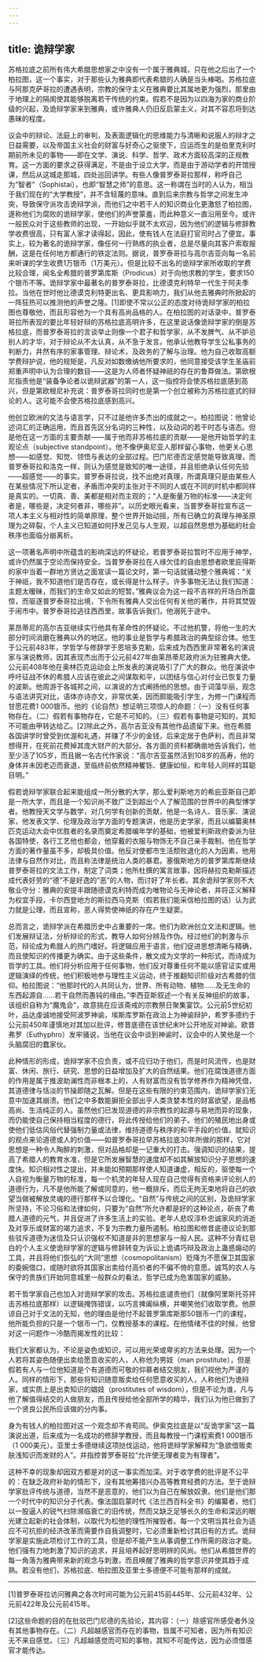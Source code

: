 ```yaml
---
---
---
```

title: 诡辩学家
---




苏格拉底之前所有伟大希腊思想家之中没有一个属于雅典城，只在他之后出了一个柏拉图，这一个事实，对于那些认为雅典即代表希腊的人确是当头棒喝。苏格拉底与阿那克萨哥拉的遭遇表明，宗教的保守主义在雅典要比其属地更为强烈，那里由于地理上的隔阂使其能够脱离若干传统的约束。假若不是因为以四海为家的商业阶级的兴起，及诡辩学家来到雅典，或许雅典人仍旧反启蒙主义，对其不容忍将到达愚昧的程度。

议会中的辩论、法庭上的审判，及表面逻辑化的思维能力与清晰和说服人的辩才之日益需要，以及帝国主义社会的财富与好奇心之驱使下，应运而生的是伯里克利时期前所未见的事物——即在文学、演说、科学、哲学、政术方面较高深的正规教育。这一方面的要求之获得满足，不是由于设立大学，而是由于游动学者的开馆授课，然后从这城走那城，四处巡回讲学。有些人像普罗泰哥拉那样，称呼自己为“智者”（Sophistai），也即“智慧之师”的意思。这一称谓在当时的人认为，相当于我们现在的“大学教授”，并不含轻蔑的意味。直到后来宗教与哲学之间发生冲突，导致保守派攻击诡辩学派，而他们之中若干人的知识商业化更激怒了柏拉图，遂称他们为腐败的诡辩学家，使他们的声誉蒙羞，而此种意义一直沿用至今。或许一般民众对于这些教师的出现，一开始似乎就不太欢迎，因为他们的逻辑与修辞教学收费很高，只有富人家才读得起，因此，使有钱人在法庭打官司时占了便宜。事实上，较为著名的诡辩学家，像任何一行熟练的执业者，总是尽量向其客户索取报酬，这是在任何地方都通行的铁定法则。据说，普罗泰哥拉与高尔吉亚向每一名前来听课的学生收费1万银币（1万美元）。但是比较不出名的诡辩学家所收取的学费比较合理，闻名全希腊的普罗第库斯（Prodicus）对于向他求教的学生，要求150个银币不等。诡辩学家中最著名的普罗泰哥拉，比德谟克利特早一代生于阿夫季拉。当他在世时他比德谟克利特更出名、更具影响力，我们从他去雅典时所掀起的一阵狂热可以推测他的声誉之隆。[1]即使不常以公正的态度对待诡辩学家的柏拉图也尊敬他，而且形容他为一个具有高尚品格的人。在柏拉图的对话录中，普罗泰哥拉所表现的要比年轻好辩的苏格拉底高明许多，在这里说话像诡辩学家的倒是苏格拉底，而普罗泰哥拉的言谈举止则像一个君子和哲学家，从不发脾气、从不妒忌别人的才华，对于辩论从不太认真，从不急于发言。他承认他教导学生公私事务的判断力，井然有序的家事管理、辩论术，及政务的了解与治理。他为自己收取高额学费辩护说，他的规矩是，凡反对如数缴纳他所要求的，他同意接受该学生圣庙前郑重声明中认为合理的数目——这是为人师者怀疑神祇的存在的鲁莽做法。第欧根尼指责他是“装备争论者以诡辩武器”的第一人，这一指控将会使苏格拉底感到高兴，但是第欧根尼补充说：普罗泰哥拉同时也是第一个创立被称为苏格拉底式的辩论的人。这可能不会使苏格拉底感到高兴。

他创立欧洲的文法与语言学，只不过是他许多杰出的成就之一。柏拉图说：他曾论述词汇的正确运用，而且首先区分名词的三种性，以及动词的若干时态与语态。但是他在这一方面的主要贡献——属于他而非苏格拉底的贡献——是他开始哲学的主观论点（subjective standpoint）。他不像伊奥尼亚人那样留心事物，他更关心思想——如感觉、知觉、领悟与表达的全部过程。巴门尼德否定感觉能导致真理，而普罗泰哥拉和洛克一样，则认为感觉是致知的唯一途径，并且拒绝承认任何先验——超感觉——的事实。普罗泰哥拉说，找不出绝对真理，所谓真理只是由某些人在某些情况下所认定者，矛盾而冲突的主张对于不同的人或在不同的时机中都同样是真实的。一切真、善、美都是相对而主观的；“人是衡量万物的标准——决定何者是，哪些是，决定何者非，哪些非”。以历史眼光看来，当普罗泰哥拉宣布这一项人本主义与相对性的简单原理，整个世界开始动摇，所有已确立的真理与神圣原理为之碎裂，个人主义已知道如何抒发己见与人生观，以超自然思想为基础的社会秩序也面临分崩离析。

这一项著名声明中所蕴含的影响深远的怀疑论，若普罗泰哥拉暂时不应用于神学，或许仍然属于空论而保持安全。当普罗泰哥拉在人缘欠佳的自由思想者欧里庇得斯的家中当着一群地方贤达之面宣读一篇论文时，第一句话就骚动整个雅典城：“关于神祇，我不知道他们是否存在，或长得是什么样子。许多事物无法让我们知道：主题太暧昧，而我们的生命又如此的短暂。”雅典议会为这一段不吉祥的开场白所震惊，而驱逐普罗泰哥拉出境，下令所有雅典人交出任何有关他的著作，并将其焚毁于闹市中。普罗泰哥拉逃往西西里，故事告诉我们，他溺死于途中。

莱昂蒂尼的高尔吉亚继续实行他具有革命性的怀疑论。不过他机警，将他一生的大部分时间消磨在雅典以外的地区。他的事业是哲学与希腊政治的典型综合体。他生于公元前483年，学哲学与修辞学于恩培多克勒，后来成为西西里非常著名的演说家与演说教师，因其表现杰出而于公元前427年由莱昂蒂尼政府派为驻雅典大使。公元前408年他在奥林匹克运动会上所发表的演说吸引了广大的群众。他在演说中呼吁征战不休的希腊人应该在彼此之间谋取和平，以团结与信心对付业已恢复力量的波斯。他周游于各城邦之间，以演说的方式阐扬他的思想。由于词藻华丽，观念与语法讲究对比，语体亦诗亦文，非常优美，因而颇能吸引学生，为修一门课程而甘愿花费1 000银币。他的《论自然》想证明三项惊人的命题：（一）没有任何事物存在。（二）假若有事物存在，它是不可知的。（三）假若有事物是可知的，其知不可能由甲转达给乙。[2]除此之外，高尔吉亚没有其他作品遗留下来。他在希腊各国讲学时曾受到优渥和礼遇，并赚了不少的金钱，后来定居于色萨利，而且非常想得开，在死前花费掉其庞大财产的大部分。各方面的资料都确凿地告诉我们，他至少活了105岁，而且据一名古代作家说：“高尔吉亚虽然活到108岁的高寿，他的身体并未因老迈而衰退，至临终前依然精神矍铄、健康如恒，和年轻人同样的耳聪目明。”

假若诡辩学家联合起来能组成一所分散的大学，那么爱利斯地方的希庇亚斯自己即是一所大学，而且是一个知识尚不致广泛到超出个人了解范围的世界中的典型博学者。他教授天文学与数学，对几何学有创新的贡献，他是一名诗人、音乐家、演说家，他发表文学、伦理及政治学方面的专题演讲，他是历史学家，而且以编纂奥林匹克运动大会中优胜者的名录而奠定希腊编年学的基础，他被爱利斯政府委派为驻各国特使，各行工艺他也都会，他穿戴的衣服与物饰无不自己亲手裁制。他在哲学方面的著作量虽不多，却极具价值。他反对使都市生活颓败退化的人为因素，他用法律与自然作对比，而且称法律是统治人类的暴君。塞俄斯地方的普罗第库斯继续普罗泰哥拉的文法工作，制定了词类；他所杜撰的寓言故事，因将赫拉克勒斯描述成代表好劳的“德”不是好逸的“恶”的人物，而讨好了年长者。其余诡辩学家则不大敬业守分：雅典的安提丰跟随德谟克利特而成为唯物论与无神论者，并将正义解释为权宜手段，卡尔西登地方的斯拉西马克斯（假若我们能采信柏拉图的话）认为武力就是公理，而且宣称，恶人得势使神祇的存在产生疑窦。

总而言之，诡辩学派在希腊历史中占重要的一席。他们为欧洲创立文法和逻辑。他们发展辩证法，分析辩论的形式，教导人如何分辨及作伪。经过他们的刺激与示范，辩论成为希腊人的热门嗜好。将逻辑应用于语言，他们促进思想清晰与精确，而且使知识的传播更为确实。由于这些条件，散文成为文学的一种形式，而诗成为哲学的工具。他们将分析应用于任何事物，他们反对尊重任何不能以感官证实或用逻辑演绎的传统，他们积极地参与理性主义运动，终于推翻知识阶级对古希腊的信仰。柏拉图说：“他那时代的人共同认为，世界、所有动物、植物……及无生命的东西起源自……若干自然而愚钝的缘由。”李西亚斯叙述一个有关反神组织的故事，该组织自称为“魔鬼会”，故意挑在应该斋戒的宗教祭日聚集宴饮。公元前5世纪初叶，品达虔诚地接受阿波罗神谕，埃斯库罗斯在政治上为神谕辩护，希罗多德约于公元前450年谨慎地对其加以批评，修昔底德在该世纪末叶公开地反对神谕。欧昔弗罗（Euthyphro）发牢骚说，当他在议会中谈到神谕时，议会中的人笑他是一个头脑腐旧的蠢家伙。

此种情形的形成，诡辩学家不应负责，或不应归功于他们，而是时风流传，也是财富、休闲、旅行、研究、思想的日益增加及扩大的自然结果。他们在腐蚀道德方面的作用是属于推波助澜性而非根本上的，人有财富而没有哲学修养作为精神凭借，其道德律与恬淡的节操即随之瓦解。但是在这些有限的约束范围内，诡辩学家们无意中加速其崩溃。他们之中多数能摒拒全部出乎人类贪婪本性的财富欲望，是品格高尚、生活纯正的人。虽然他们已发现道德的非宗教性的起源与易地而异的现象，而仍能使自己保持相当程度的德行，将此传授给他们的弟子。他们的殖民地出身或使他们低估风俗代替强制力量或法律，维持道德与秩序的和平手段的价值。就知识的观点来论道德或人的价值——如普罗泰哥拉早苏格拉底30年所做的那样，它对思想是一种令人陶醉的刺激，但对品格却是一记重大的打击。强调知识的结果，提高了希腊人的教育水准，但是它所发展智慧的速度却不如其解放知识分子思想的速度快。知识相对性之提出，并未能如预期那样使人知道谦虚，相反的，驱使每一个人自视为衡量万物的标准，每一个机灵的年轻人现在自己觉得有资格来评论别人的道德行为，凡不是他所能了解或同意的，他一概排斥，而后无拘无束地将自己的欲望当做被解放灵魂的德行那样予以合理化。“自然”与传统之间的区别，及诡辩学家所坚持，不论习俗和法律如何，只要为“自然”所允许都是好的这种论点，斫丧了希腊人道德的元气，并且促进了许多生活上的实验。老年人悲叹淳朴忠诚家风的消逝及对享乐或财富的竭力追求，不复为宗教力量所遏制。柏拉图和修昔底德议论到那些驳斥道德为迷信及只认识强权不知道是非的思想家与一般人民。这种不分青红皂白的个人主义使诡辩学家的逻辑与修辞转变为诉讼上诡谲巧辩及政治上蛊惑煽动的工具，并且将他们恢弘的“大同”思想（cosmopolitanism）贬降为不愿保卫其国家的委婉借口，或随时欲将其国家出卖给付高价者的不偏不倚的意愿。诚笃的农人与保守的贵族们开始同意城里一般群众的看法，哲学已成为危害国家的威胁。

若干哲学家自己也加入对诡辩学家的攻击。苏格拉底谴责他们（就像阿里斯托芬抨击苏格拉底那样）以逻辑掩饰错误，以巧言捭阖纵横，并嘲笑他们收取学费。他原谅自己对于文法的无知，他的理由是他付不起普罗第库斯那50银币一门的课程，他所能负担的只是一个银币一门，仅教授基本的课程。在他情绪不佳的时候，他曾对这一问题作一冷酷而揭发性的比较：

我们大家都认为，不论是姿色或知识，可以用光荣或卑劣的方法来处理。因为一个人若将其姿色随便出卖给愿意收买的人，人称他为男妓（man prostitute），但是假若有人与一位他知道是个有道德而可敬的仰慕者结交朋友，我们视他为严谨的人。同样的情形下，那些将知识随意贩卖给任何愿意收买的人，人称他们为诡辩家，或实质上是出卖知识的娼妓（prostitutes of wisdom），但是不论为谁，凡与他了解值得结交的人做朋友，而且传授给他全部所学的精华，我们认为他已做到了一个贤良公民所应该做的分内事。



身为有钱人的柏拉图对这一个观念却不肯苟同。伊索克拉底是以“反诡学家”这一篇演说出道，后来成为一名成功的修辞学教授，而且每教授一门课程索费1 000银币（1 000美元）。亚里士多德继续这项挞伐运动，他将诡辩学家解释为“急欲借贩卖肤浅知识而发财的人”。并指控普罗泰哥拉“允许使无理者变为有理者”。

这种不幸的现象却因双方都是对的这一事实而加深。对于收学费的批评是不公平的：在缺乏政府补助的情形下，没有其他筹措兴办高等教育经费的方法。至于诡辩学家批评传统与道德，当然不是恶意的，他们以为自己在解放奴隶。他们是他们那一个时代中的知识分子代表。像法国启蒙时代《法兰西百科全书》的编纂者，他们以一股逼人的锐气扫除濒临衰亡的旧传统，然而又缺乏足够长久的生命和深远的眼光建立起新的社会体制，以取代为松弛的理性所摧毁者。每一个文明当其社会为适应不可抗拒的经济改革而需要作自我调整时，它必须重新检讨其旧有的方式。诡辩学家是实施此项检讨工作的工具，但是却不能产生从事调整工作所需的政治才能。他们强有力地刺激了知识的追求，并且培养起好思明辨的风尚。他们从希腊世界的每一角落为雅典带来新的观念与刺激，而且唤醒了雅典的哲学意识并使其趋于成熟。若没有他们，苏格拉底、柏拉图及亚里士多德便不可能有那样的成就。



* * *



[1]普罗泰哥拉访问雅典之各次时间可能为公元前415前445年、公元前432年、公元前422年及公元前415年。

[2]这些命题的目的在批驳巴门尼德的先验论，其内容：（一）除感官所感受者外没有其他事物存在。（二）凡超越感官而存在的事物，皆属不可知者，因为所有知识无不来自感觉。（三）凡超越感觉而可知的事物，其知不可能传达，因为必须借感官才能传达。